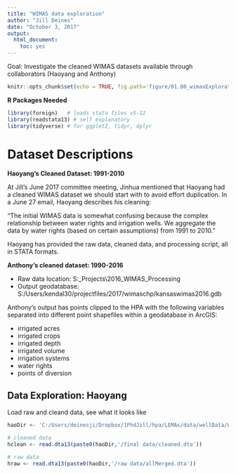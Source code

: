 ```yaml
---
title: "WIMAS data exploration"
author: "Jill Deines"
date: "October 3, 2017"
output: 
  html_document:
    toc: yes
---
```


Goal: Investigate the cleaned WIMAS datasets available through collaborators (Haoyang and Anthony)

```r
knitr::opts_chunk$set(echo = TRUE, fig.path='figure/01.00_wimaxExploration/')
```

**R Packages Needed**

```r
library(foreign)   # loads stata files v5-12
library(readstata13) # self explanatory
library(tidyverse) # for ggplot2, tidyr, dplyr
```

# Dataset Descriptions

**Haoyang's Cleaned Dataset: 1991-2010**

At Jill's June 2017 committee meeting, Jinhua mentioned that Haoyang had a cleaned WIMAS dataset we should start with to avoid effort duplication. In a June 27 email, Haoyang describes his cleaning:

"The initial WIMAS data is somewhat confusing because the complex relationship between water rights and irrigation wells. We aggregate the data by water rights (based on certain assumptions) from 1991 to 2010."

Haoyang has provided the raw data, cleaned data, and processing script, all in STATA formats.

**Anthony's cleaned dataset: 1990-2016**

* Raw data location: S:\Users\kendal30\Code\Code_Projects\2016\Kansas_WIMAS_Processing
* Output geodatabase: S:/Users/kendal30/projectfiles/2017/wimaschp/kansaswimas2016.gdb

Anthony's output has points clipped to the HPA with the following variables separated into different point shapefiles within a geodatabase in ArcGIS:

* irrigated acres
* irrigated crops
* irrigated depth
* irrigated volume
* irrigation systems
* water rights
* points of diversion

## Data Exploration: Haoyang
Load raw and cleand data, see what it looks like

```r
haoDir <- 'C:/Users/deinesji/Dropbox/1PhdJill/hpa/LEMAs/data/wellData/WIMAS_HaoyangCleaned'

# cleaned data
hclean <- read.dta13(paste0(haoDir,'/final data/cleaned.dta'))

# raw data
hraw <- read.dta13(paste0(haoDir,'/raw data/allMerged.dta'))
```



